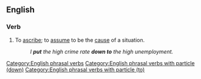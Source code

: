 ==English==

===Verb===
{{head|en|verb}}

# {{lb|en|idiomatic}} To [[ascribe]]; to [[assume]] to be the [[cause]] of a situation.
#: ''I '''put''' the high crime rate '''down to''' the high unemployment.''

[[Category:English phrasal verbs]]
[[Category:English phrasal verbs with particle (down)]]
[[Category:English phrasal verbs with particle (to)]]